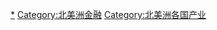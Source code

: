 {{Categories by country|nocat}}

[[Category:各国金融|*]]
[[Category:北美洲金融|Category:北美洲金融]]
[[Category:北美洲各国产业|Category:北美洲各国产业]]